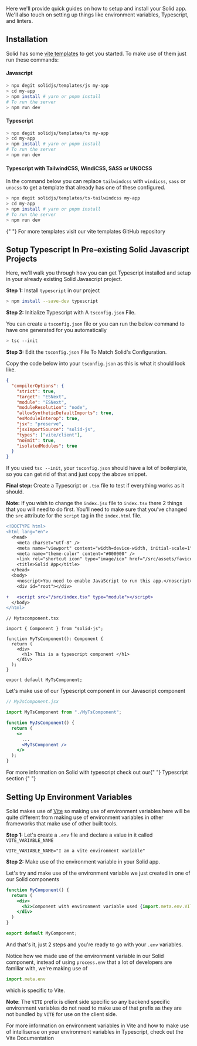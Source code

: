 
<Title>Installation & Setup</Title>

Here we'll provide quick guides on how to setup and install your Solid app. We'll also touch on setting up things like environment variables, Typescript, and linters.

## Installation

Solid has some [vite templates](https://github.com/solidjs/templates) to get you started. To make use of them just run these commands:

#### Javascript

```bash
> npx degit solidjs/templates/js my-app
> cd my-app
> npm install # yarn or pnpm install
# To run the server
> npm run dev
```

#### Typescript

```bash
> npx degit solidjs/templates/ts my-app
> cd my-app
> npm install # yarn or pnpm install
# To run the server
> npm run dev
```

#### Typescript with TailwindCSS, WindiCSS, SASS or UNOCSS

In the command below you can replace `tailwindcss` with `windicss`, `sass` or `unocss` to get a template that already has one of these configured.

```bash
> npx degit solidjs/templates/ts-tailwindcss my-app
> cd my-app
> npm install # yarn or pnpm install
# To run the server
> npm run dev
```

<Aside>
  {" "}
  For more templates visit our <Link href="https://github.com/solidjs/templates" target="_blank">vite templates GitHub repository</Link>
</Aside>

## Setup Typescript In Pre-existing Solid Javascript Projects

Here, we'll walk you through how you can get Typescript installed and setup in your already existing Solid Javascript project.

**Step 1:** Install `typescript` in our project

```bash
> npm install --save-dev typescript
```

**Step 2:** Initialize Typescript with A `tsconfig.json` File.

You can create a `tsconfig.json` file or you can run the below command to have one generated for you automatically

```bash
> tsc --init
```

**Step 3:** Edit the `tsconfig.json` File To Match Solid's Configuration.

Copy the code below into your `tsconfig.json` as this is what it should look like.

```json
{
  "compilerOptions": {
    "strict": true,
    "target": "ESNext",
    "module": "ESNext",
    "moduleResolution": "node",
    "allowSyntheticDefaultImports": true,
    "esModuleInterop": true,
    "jsx": "preserve",
    "jsxImportSource": "solid-js",
    "types": ["vite/client"],
    "noEmit": true,
    "isolatedModules": true
  }
}
```

If you used `tsc --init`, your `tsconfig.json` should have a lot of boilerplate, so you can get rid of that and just copy the above snippet.

**Final step:** Create a Typescript or `.tsx` file to test if everything works as it should.

**Note:** If you wish to change the `index.jsx` file to `index.tsx` there 2 things that you will need to do first. You'll need to make sure that you've changed the `src` attribute for the `script` tag in the `index.html` file.

```diff
<!DOCTYPE html>
<html lang="en">
  <head>
    <meta charset="utf-8" />
    <meta name="viewport" content="width=device-width, initial-scale=1" />
    <meta name="theme-color" content="#000000" />
    <link rel="shortcut icon" type="image/ico" href="/src/assets/favicon.ico" />
    <title>Solid App</title>
  </head>
  <body>
    <noscript>You need to enable JavaScript to run this app.</noscript>
    <div id="root"></div>

+   <script src="/src/index.tsx" type="module"></script>
  </body>
</html>
```

```tsx
// Mytscomponent.tsx

import { Component } from "solid-js";

function MyTsComponent(): Component {
  return (
    <div>
      <h1> This is a typescript component </h1>
    </div>
  );
}

export default MyTsComponent;
```

Let's make use of our Typescript component in our Javascript component

```jsx
// MyJsComponent.jsx

import MyTsComponent from "./MyTsComponent";

function MyJsComponent() {
  return (
    <>
      ...
      <MyTsComponent />
    </>
  );
}
```

<Aside>
  For more information on Solid with typescript check out our{" "}
  <Link href="/TODO"> Typescript section </Link>{" "}
</Aside>

## Setting Up Environment Variables

Solid makes use of [Vite](https://vitejs.dev/) so making use of environment variables here will be quite different from making use of environment variables in other frameworks that make use of other built tools.

**Step 1:** Let's create a `.env` file and declare a value in it called `VITE_VARIABLE_NAME`

```
VITE_VARIABLE_NAME="I am a vite environment variable"
```

**Step 2:** Make use of the environment variable in your Solid app.

Let's try and make use of the environment variable we just created in one of our Solid components

```jsx
function MyComponent() {
  return (
    <div>
      <h2>Component with environment variable used {import.meta.env.VITE_VARIABLE_NAME}</h2>
    </div>
  )
}

export default MyComponent;
```

And that's it, just 2 steps and you're ready to go with your `.env` variables. 

Notice how we made use of the environment variable in our Solid component, instead of using `process.env` that a lot of developers are familiar with, we're making use of 

```jsx
import.meta.env
```

which is specific to Vite.

**Note**: The `VITE` prefix is client side specific so any backend specific environment variables do not need to make use of that prefix as they are not bundled by `VITE` for use on the client side.

<Aside>
  For more information on environment variables in Vite and how to make use of intellisense on your environment variables in Typescript, check out the <Link href="https://vitejs.dev/guide/env-and-mode.html#env-files" target="_blank">Vite Documentation</Link>
</Aside>
